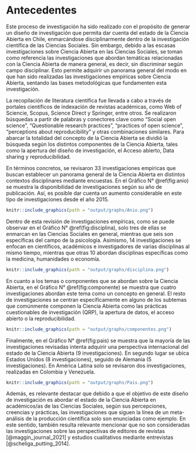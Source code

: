 # Antecedentes

Este proceso de investigación ha sido realizado con el propósito de generar un diseño de investigación que permita dar cuenta del estado de la Ciencia Abierta en Chile, enmarcándose disciplinarmente dentro de la investigación científica de las Ciencias Sociales. Sin embargo, debido a las escasas investigaciones sobre Ciencia Abierta en las Ciencias Sociales, se toman como referencia las investigaciones que abordan temáticas relacionadas con la Ciencia Abierta de manera general, es decir, sin discriminar según campo disciplinar. Esto permite adquirir un panorama general del modo en que han sido realizadas las investigaciones empíricas sobre Ciencia Abierta, sentando las bases metodológicas que fundamenten esta investigación. 

La recopilación de literatura científica fue llevada a cabo a través de portales científicos de indexación de revistas académicas, como Web of Sciencie, Scopus, Science Direct y Springer, entre otros. Se realizaron búsquedas a partir de palabras y conectores clave como "Social open science", "Questionable research practices", "practices of open science", "perceptions about reproducibility" y otras combinaciones similares. Para abarcar la totalidad del concepto de la Ciencia Abierta se dividió la búsqueda según los distintos componentes de la Ciencia Abierta, tales como la apertura del diseño de investigación, el Acceso abierto, Data sharing y reproducibilidad. 

En términos concretos, se revisaron 33 investigaciones empíricas que buscan establecer un panorama general de la Ciencia Abierta en distintos contextos disciplinares mediante encuestas. En el Gráfico N° \@ref(fig:anio) se muestra la disponibilidad de investigaciones según su año de publicación. Así, es posible dar cuenta un aumento considerable en este tipo de investigaciones desde el año 2015.

```r
knitr::include_graphics(path = "output/graphs/Anio.png")
```

Dentro de esta revisión de investigaciones empíricas, como se puede observar en el Gráfico N° \@ref(fig:disciplina), solo tres de ellas se enmarcan en las Ciencias Sociales en general, mientras que seis son específicas del campo de la psicología. Asimismo, 14 investigaciones se enfocan en científicos, académicos e investigadores de varias disciplinas al mismo tiempo, mientras que otras 10 abordan disciplinas específicas como la medicina, humanidades o economía.

```r
knitr::include_graphics(path = "output/graphs/disciplina.png")
```

En cuanto a los temas o componentes que se abordan sobre la Ciencia Abierta, en el Gráfico N° \@ref(fig:componente) se muestra que cuatro investigaciones abordan este tema como un concepto en general. El resto de investigaciones se centran específicamente en alguno de los subtemas que comúnmente componen la Ciencia Abierta como las prácticas cuestionables de investigación (QRP), la apertura de datos, el acceso abierto o la reproducibilidad.

```r
knitr::include_graphics(path = "output/graphs/componentes.png")
```

Finalmente, en el Gráfico N° \@ref(fig:pais) se muestra que la mayoría de las investigaciones revisadas intenta adquirir una perspectiva internacional del estado de la Ciencia Abierta (9 investigaciones). En segundo lugar se ubica Estados Unidos (8 investigaciones), seguido de Alemania (5 investigaciones). En América Latina solo se revisaron dos investigaciones, realizadas en Colombia y Venezuela.

```r
knitr::include_graphics(path = "output/graphs/Pais.png")
```

Además, es relevante destacar que debido a que el objetivo de este diseño de investigación es abordar el estado de la Ciencia Abierta en académicos/as de las Ciencias Sociales, según sus percepciones, creencias y prácticas, las investigaciones que siguen la línea de un meta-análisis de la producción científica solo son enunciadas como ejemplo. En este sentido, también resulta relevante mencionar que no son consideradas las investigaciones sobre las perspectivas de editores de revistas [@maggin_journal_2021] y estudios cualitativos mediante entrevistas [@scheliga_putting_2014].
